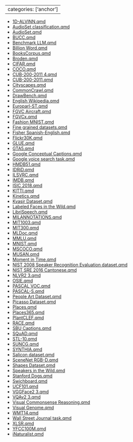 
---
categories: ['anchor']
---

- [1D-ALVINN.qmd](1D-ALVINN.qmd)
- [AudioSet classification.qmd](AudioSet%20classification.qmd)
- [AudioSet.qmd](AudioSet.qmd)
- [BUCC.qmd](BUCC.qmd)
- [Benchmark LLM.qmd](Benchmark%20LLM.qmd)
- [Billion Word.qmd](Billion%20Word.qmd)
- [BooksCorpus.qmd](BooksCorpus.qmd)
- [Broden.qmd](Broden.qmd)
- [CIFAR.qmd](CIFAR.qmd)
- [COCO.qmd](COCO.qmd)
- [CUB-200-2011 4.qmd](CUB-200-2011%204.qmd)
- [CUB-200-2011.qmd](CUB-200-2011.qmd)
- [Cityscapes.qmd](Cityscapes.qmd)
- [CommonCrawl.qmd](CommonCrawl.qmd)
- [DrawBench.qmd](DrawBench.qmd)
- [English Wikipedia.qmd](English%20Wikipedia.qmd)
- [Europarl-ST.qmd](Europarl-ST.qmd)
- [FGVC Aircraft.qmd](FGVC%20Aircraft.qmd)
- [FGVCx.qmd](FGVCx.qmd)
- [Fashion MNIST.qmd](Fashion%20MNIST.qmd)
- [Fine grained datasets.qmd](Fine%20grained%20datasets.qmd)
- [Fisher Spanish-English.qmd](Fisher%20Spanish-English.qmd)
- [Flickr30K.qmd](Flickr30K.qmd)
- [GLUE.qmd](GLUE.qmd)
- [GTA5.qmd](GTA5.qmd)
- [Google Conceptual Captions.qmd](Google%20Conceptual%20Captions.qmd)
- [Google voice search task.qmd](Google%20voice%20search%20task.qmd)
- [HMDB51.qmd](HMDB51.qmd)
- [IDRiD.qmd](IDRiD.qmd)
- [ILSVRC.qmd](ILSVRC.qmd)
- [IMDB.qmd](IMDB.qmd)
- [ISIC 2018.qmd](ISIC%202018.qmd)
- [KITTI.qmd](KITTI.qmd)
- [Kinetics.qmd](Kinetics.qmd)
- [Kvasir Dataset.qmd](Kvasir%20Dataset.qmd)
- [Labeled Faces in the Wild.qmd](Labeled%20Faces%20in%20the%20Wild.qmd)
- [LibriSpeech.qmd](LibriSpeech.qmd)
- [MILANNOTATIONS.qmd](MILANNOTATIONS.qmd)
- [MIT1003.qmd](MIT1003.qmd)
- [MIT300.qmd](MIT300.qmd)
- [MLDoc.qmd](MLDoc.qmd)
- [MMLU.qmd](MMLU.qmd)
- [MNIST.qmd](MNIST.qmd)
- [MSCOCO.qmd](MSCOCO.qmd)
- [MUSAN.qmd](MUSAN.qmd)
- [Moment in Time.qmd](Moment%20in%20Time.qmd)
- [NIST 2008 Speaker Recognition Evaluation dataset.qmd](NIST%202008%20Speaker%20Recognition%20Evaluation%20dataset.qmd)
- [NIST SRE 2016 Cantonese.qmd](NIST%20SRE%202016%20Cantonese.qmd)
- [NLVR2 3.qmd](NLVR2%203.qmd)
- [OSIE.qmd](OSIE.qmd)
- [PASCAL VOC.qmd](PASCAL%20VOC.qmd)
- [PASCAL-S.qmd](PASCAL-S.qmd)
- [People Art Dataset.qmd](People%20Art%20Dataset.qmd)
- [Picasso Dataset.qmd](Picasso%20Dataset.qmd)
- [Places.qmd](Places.qmd)
- [Places365.qmd](Places365.qmd)
- [PlantCLEF.qmd](PlantCLEF.qmd)
- [RACE.qmd](RACE.qmd)
- [SBU Captions.qmd](SBU%20Captions.qmd)
- [SQuAD.qmd](SQuAD.qmd)
- [STL-10.qmd](STL-10.qmd)
- [SUNCG.qmd](SUNCG.qmd)
- [SYNTHIA.qmd](SYNTHIA.qmd)
- [Salicon dataset.qmd](Salicon%20dataset.qmd)
- [SceneNet RGB-D.qmd](SceneNet%20RGB-D.qmd)
- [Shapes Dataset.qmd](Shapes%20Dataset.qmd)
- [Speakers in the Wild.qmd](Speakers%20in%20the%20Wild.qmd)
- [Stanford Dogs.qmd](Stanford%20Dogs.qmd)
- [Swichboard.qmd](Swichboard.qmd)
- [UCF101.qmd](UCF101.qmd)
- [VGGFace2 3.qmd](VGGFace2%203.qmd)
- [VQAv2 3.qmd](VQAv2%203.qmd)
- [Visual Commonsense Reasoning.qmd](Visual%20Commonsense%20Reasoning.qmd)
- [Visual Genome.qmd](Visual%20Genome.qmd)
- [WMT14.qmd](WMT14.qmd)
- [Wall Street Journal task.qmd](Wall%20Street%20Journal%20task.qmd)
- [XLSR.qmd](XLSR.qmd)
- [YFCC100M.qmd](YFCC100M.qmd)
- [iNaturalist.qmd](iNaturalist.qmd)
